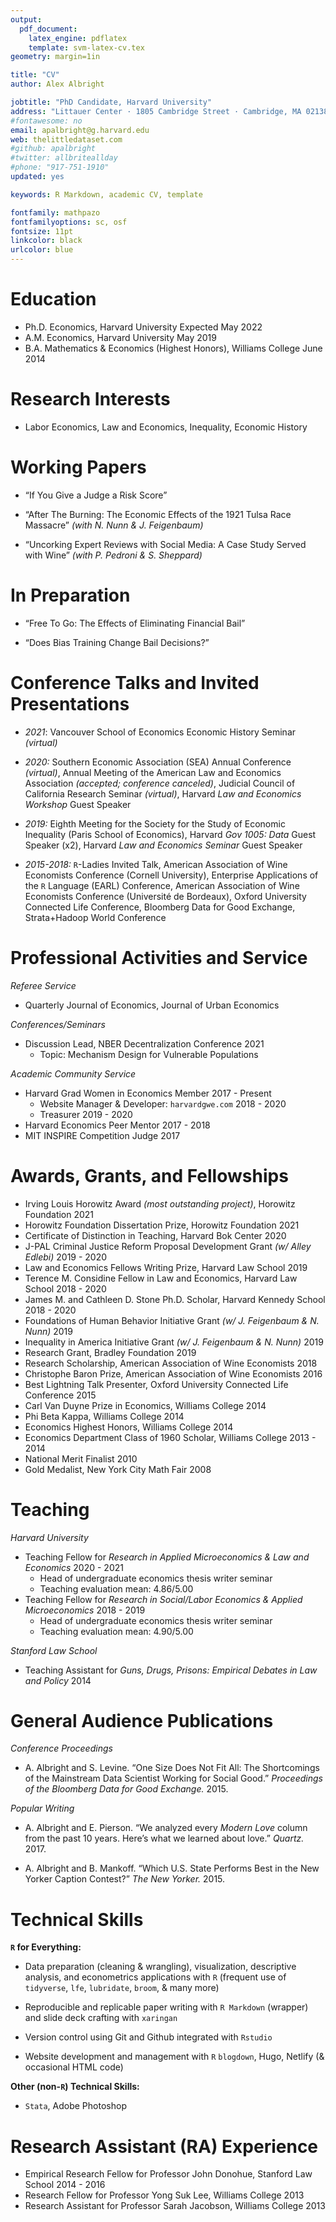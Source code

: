 ```yaml
---
output: 
  pdf_document:
    latex_engine: pdflatex
    template: svm-latex-cv.tex
geometry: margin=1in

title: "CV"
author: Alex Albright

jobtitle: "PhD Candidate, Harvard University"
address: "Littauer Center · 1805 Cambridge Street · Cambridge, MA 02138"
#fontawesome: no
email: apalbright@g.harvard.edu
web: thelittledataset.com
#github: apalbright
#twitter: allbriteallday
#phone: "917-751-1910"
updated: yes

keywords: R Markdown, academic CV, template

fontfamily: mathpazo
fontfamilyoptions: sc, osf
fontsize: 11pt
linkcolor: black
urlcolor: blue
---
```


# Education

- Ph.D. Economics, Harvard University \hfill Expected May 2022
- A.M. Economics, Harvard University  \hfill May 2019
- B.A. Mathematics & Economics (Highest Honors), Williams College \hfill June 2014

# Research Interests

- Labor Economics, Law and Economics, Inequality, Economic History

# Working Papers

- "If You Give a Judge a Risk Score"

- "After The Burning: The Economic Effects of the 1921 Tulsa Race Massacre" *(with N. Nunn & J. Feigenbaum)*

- "Uncorking Expert Reviews with Social Media: A Case Study Served with Wine" *(with P. Pedroni & S. Sheppard)*

# In Preparation

- "Free To Go: The Effects of Eliminating Financial Bail" 

- "Does Bias Training Change Bail Decisions?"

# Conference Talks and Invited Presentations

- *2021*: Vancouver School of Economics Economic History Seminar *(virtual)*

- *2020:* Southern Economic Association (SEA) Annual Conference *(virtual)*, Annual Meeting of the American Law and Economics Association *(accepted; conference canceled)*, Judicial Council of California Research Seminar *(virtual)*, Harvard *Law and Economics Workshop* Guest Speaker 

- *2019:* Eighth Meeting for the Society for the Study of Economic Inequality (Paris School of Economics), Harvard *Gov 1005: Data* Guest Speaker (x2), Harvard *Law and Economics Seminar* Guest Speaker 

- *2015-2018:* `R`-Ladies Invited Talk, American Association of Wine Economists Conference (Cornell University), Enterprise Applications of the `R` Language (EARL) Conference, American Association of Wine Economists Conference (Université de Bordeaux), Oxford University Connected Life Conference, Bloomberg Data for Good Exchange, Strata+Hadoop World Conference

# Professional Activities and Service

*Referee Service*

- Quarterly Journal of Economics, Journal of Urban Economics

*Conferences/Seminars*

- Discussion Lead, NBER Decentralization Conference \hfill 2021
  - Topic: Mechanism Design for Vulnerable Populations

*Academic Community Service*

- Harvard Grad Women in Economics Member \hfill 2017 - Present
  - Website Manager & Developer: `harvardgwe.com` \hfill 2018 - 2020 
  - Treasurer \hfill 2019 - 2020
- Harvard Economics Peer Mentor \hfill 2017 - 2018
- MIT INSPIRE Competition Judge \hfill 2017

# Awards, Grants, and Fellowships

- Irving Louis Horowitz Award *(most outstanding project)*, Horowitz Foundation \hfill 2021
- Horowitz Foundation Dissertation Prize, Horowitz Foundation \hfill 2021
- Certificate of Distinction in Teaching, Harvard Bok Center \hfill 2020
- J-PAL Criminal Justice Reform Proposal Development Grant *(w/ Alley Edlebi)* \hfill 2019 - 2020
- Law and Economics Fellows Writing Prize, Harvard Law School \hfill 2019
- Terence M. Considine Fellow in Law and Economics, Harvard Law School \hfill 2018 - 2020 
- James M. and Cathleen D. Stone Ph.D. Scholar, Harvard Kennedy School \hfill 2018 - 2020
- Foundations of Human Behavior Initiative Grant *(w/ J. Feigenbaum & N. Nunn)* \hfill 2019 
- Inequality in America Initiative Grant *(w/ J. Feigenbaum & N. Nunn)* \hfill 2019 
- Research Grant, Bradley Foundation \hfill 2019
- Research Scholarship, American Association of Wine Economists \hfill 2018
- Christophe Baron Prize, American Association of Wine Economists \hfill 2016
- Best Lightning Talk Presenter, Oxford University Connected Life Conference \hfill 2015
- Carl Van Duyne Prize in Economics, Williams College \hfill 2014
- Phi Beta Kappa, Williams College \hfill 2014
- Economics Highest Honors, Williams College \hfill 2014
- Economics Department Class of 1960 Scholar, Williams College \hfill 2013 - 2014
- National Merit Finalist \hfill 2010
- Gold Medalist, New York City Math Fair \hfill 2008

<!-- - Summer Research and Travel Award, Harvard University \hfill 2018 -->
<!-- - Graduate Fellowship, Harvard University \hfill 2016 - Present -->

# Teaching 

*Harvard University*

- Teaching Fellow for *Research in Applied Microeconomics & Law and Economics* \hfill 2020 - 2021
    - Head of undergraduate economics thesis writer seminar
    - Teaching evaluation mean: 4.86/5.00

- Teaching Fellow for *Research in Social/Labor Economics & Applied Microeconomics* \hfill 2018 - 2019
    - Head of undergraduate economics thesis writer seminar
    - Teaching evaluation mean: 4.90/5.00

*Stanford Law School*

- Teaching Assistant for *Guns, Drugs, Prisons: Empirical Debates in Law and Policy* \hfill  2014 

# General Audience Publications 

*Conference Proceedings*

- A. Albright and S. Levine. "One Size Does Not Fit All: The Shortcomings of the Mainstream Data Scientist Working for Social Good." *Proceedings of the Bloomberg Data for Good Exchange.* 2015.

*Popular Writing*

- A. Albright and E. Pierson. "We analyzed every *Modern Love* column from the past 10 years. Here's what we learned about love." *Quartz.* 2017.

- A. Albright and B. Mankoff. "Which U.S. State Performs Best in the New Yorker Caption Contest?" *The New Yorker.* 2015.

# Technical Skills 

**`R` for Everything:** 

- Data preparation (cleaning & wrangling), visualization, descriptive analysis, and econometrics applications with `R` (frequent use of `tidyverse`, `lfe`, `lubridate`, `broom`, & many more)

- Reproducible and replicable paper writing with `R Markdown` (\LaTeX wrapper) and slide deck crafting with `xaringan`

- Version control using Git and Github integrated with `Rstudio`

- Website development and management with `R` `blogdown`, Hugo, Netlify (& occasional HTML code)

**Other (non-`R`) Technical Skills:** 

- `Stata`, Adobe Photoshop 

# Research Assistant (RA) Experience

- Empirical Research Fellow for Professor John Donohue, Stanford Law School \hfill 2014 - 2016 
- Research Fellow for Professor Yong Suk Lee, Williams College \hfill 2013 
- Research Assistant for Professor Sarah Jacobson, Williams College \hfill 2013 